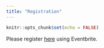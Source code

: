 ```yaml
---
title: "Registration"
---
```


```r
knitr::opts_chunk$set(echo = FALSE)
```

Please register [here](https://www.eventbrite.com/e/university-of-toronto-statistics-graduate-student-research-day-2022-tickets-321395802497?utm-campaign=social&utm-content=attendeeshare&utm-medium=discovery&utm-term=listing&utm-source=cp&aff=escb) using Eventbrite.





